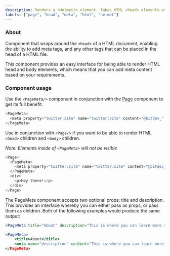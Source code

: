 ```yaml
---
description: Renders a <Helmet/> element. Takes HTML <head> elements as children.
labels: ["page", "head", "meta", "html", "helmet"]
---
```



### About

Component that wraps around the `<head>` of a HTML document, enabling the ability to add meta tags,
and any other tags that can be placed in the head of a HTML file.

This component provides an easy interface for being able to render HTML head and body elements,
which means that you can add meta content based on your requirements.

### Component usage

Use the `<PageMeta/>` component in conjunction with the
[Page](https://bit.dev/teambit/blog/layout/page) component to get its full benefit.

```js
<PageMeta>
  <meta property="twitter:site" name="twitter:site" content="@bitdev_" />
</PageMeta>
```

Use in conjunction with `<Page/>` if you want to be able to render HTML `<head>` children and
`<body>` children.

_*Note: Elements inside of `<PageMeta>` will not be visible*_

```js
<Page>
  <PageMeta>
    <meta property="twitter:site" name="twitter:site" content="@bitdev_" />
  </PageMeta>
  <div>
    <p>Hey there!</p>
  </div>
</Page>
```

The PageMeta component accepts two optional props: title and description. This provides an interface
whereby you can either pass as props, or pass them as children. Both of the following examples would
produce the same output:

```jsx
<PageMeta title="About" description="This is where you can learn more about our website" />
```

```jsx
<PageMeta>
    <title>About</title>
    <meta name="description" content="This is where you can learn more about our website">
</PageMeta>
```

